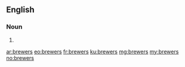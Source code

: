 ==English==

===Noun===
{{head|en}}
# {{plural of|brewer}}

[[ar:brewers]]
[[eo:brewers]]
[[fr:brewers]]
[[ku:brewers]]
[[mg:brewers]]
[[my:brewers]]
[[no:brewers]]